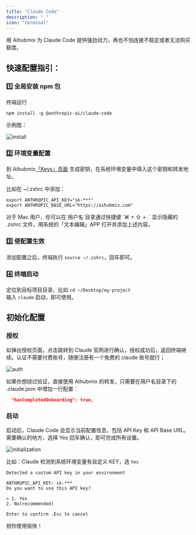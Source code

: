 ```yaml
---
title: "Claude Code"
description: " "
icon: "terminal"
---
```


用 Aihubmix 为 Claude Code 提供强劲动力，再也不怕连接不稳定或者无法购买额度。

## 快速配置指引：

### 1️⃣ 全局安装 npm 包

终端运行

```shell
npm install -g @anthropic-ai/claude-code
```

示例图：

![install](../../public/cn/aihubmix-claude-code-npm.png)

### 2️⃣ 环境变量配置

到 Aihubmix[「Keys」页面](https://aihubmix.com/token) 生成密钥，在系统环境变量中填入这个密钥和转发地址。

比如在 ~/.zshrc 中添加：

```shell
export ANTHROPIC_API_KEY="sk-***"
export ANTHROPIC_BASE_URL="https://aihubmix.com"
```

<Tip>
  对于 Mac 用户，你可以在`用户名`目录通过快捷键 `⌘ + ⇧ + .` 显示隐藏的 .zshrc 文件，用系统的「文本编辑」APP 打开并添加上述内容。
</Tip>

### 3️⃣ 使配置生效

添加配置之后，终端执行 `source ~/.zshrc`，回车即可。

### 4️⃣ 终端启动

定位到目标项目目录，比如 `cd ~/Desktop/my-project`\
输入 `claude` 启动，即可使用。

## 初始化配置

### 授权

如弹出授权页面，点击跳转到 Claude 官网进行确认，授权成功后，返回终端继续。认证不需要付费账号，随便注册有一个免费的 claude 账号就行；

![auth](../../public/cn/claude-auth.png)

如果你想绕过验证，直接使用 Aihubmix 的转发，只需要在用户名目录下的 .claude.json 中增加一行配置：

```json
  "hasCompletedOnboarding": true,
```

### 启动

启动后，Claude Code 会显示当前配置信息，包括 API Key 和 API Base URL。
需要确认的地方，选择 Yes 回车确认，即可完成所有设置。

![initialization](../../public/cn/aihubmix-claude-code.png)

比如：Claude 检测到系统环境变量有自定义 KEY，选 `Yes`

```
Detected a custom API key in your environment

ANTHROPIC_API_KEY: sk-***
Do you want to use this API key?

> 1. Yes
2. No(recommended)

Enter to confirm .Esc to cancel
```

祝你使用愉快！